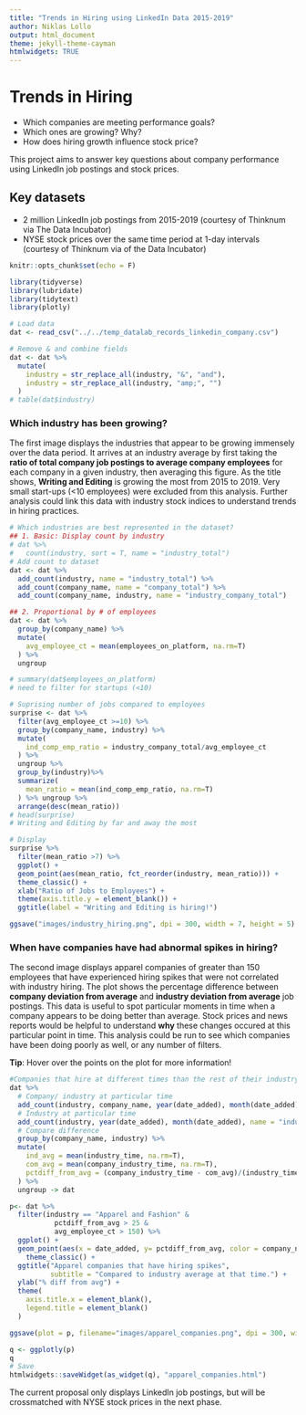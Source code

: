 ```yaml
---
title: "Trends in Hiring using LinkedIn Data 2015-2019"
author: Niklas Lollo
output: html_document
theme: jekyll-theme-cayman
htmlwidgets: TRUE
---
```

# Trends in Hiring

+ Which companies are meeting performance goals? 
+ Which ones are growing? Why? 
+ How does hiring growth influence stock price?

This project aims to answer key questions about company performance using LinkedIn job postings and stock prices.

## Key datasets

  + 2 million LinkedIn job postings from 2015-2019 (courtesy of Thinknum via The Data Incubator)
  + NYSE stock prices over the same time period at 1-day intervals (courtesy of Thinknum via of the Data Incubator)

```r
knitr::opts_chunk$set(echo = F)

library(tidyverse)
library(lubridate)
library(tidytext)
library(plotly)

# Load data
dat <- read_csv("../../temp_datalab_records_linkedin_company.csv")
```

```r
# Remove & and combine fields
dat <- dat %>%
  mutate(
    industry = str_replace_all(industry, "&", "and"),
    industry = str_replace_all(industry, "amp;", "")
  )
# table(dat$industry)
```

### Which industry has been growing?

The first image displays the industries that appear to be growing immensely over the data period. It arrives at an industry average by first taking the **ratio of total company job postings to average company employees** for each company in a given industry, then averaging this figure. As the title shows, **Writing and Editing** is growing the most from 2015 to 2019. Very small start-ups (<10 employees) were excluded from this analysis. Further analysis could link this data with industry stock indices to understand trends in hiring practices.

```r
# Which industries are best represented in the dataset?
## 1. Basic: Display count by industry
# dat %>% 
#   count(industry, sort = T, name = "industry_total")
# Add count to dataset
dat <- dat %>%
  add_count(industry, name = "industry_total") %>%
  add_count(company_name, name = "company_total") %>%
  add_count(company_name, industry, name = "industry_company_total")

## 2. Proportional by # of employees
dat <- dat %>%
  group_by(company_name) %>%
  mutate(
    avg_employee_ct = mean(employees_on_platform, na.rm=T)
  ) %>%
  ungroup

# summary(dat$employees_on_platform)
# need to filter for startups (<10)

# Suprising number of jobs compared to employees
surprise <- dat %>%
  filter(avg_employee_ct >=10) %>%
  group_by(company_name, industry) %>%
  mutate(
    ind_comp_emp_ratio = industry_company_total/avg_employee_ct
  ) %>%
  ungroup %>%
  group_by(industry)%>%
  summarize(
    mean_ratio = mean(ind_comp_emp_ratio, na.rm=T)
  ) %>% ungroup %>%
  arrange(desc(mean_ratio)) 
# head(surprise)
# Writing and Editing by far and away the most

# Display
surprise %>%
  filter(mean_ratio >7) %>%
  ggplot() +
  geom_point(aes(mean_ratio, fct_reorder(industry, mean_ratio))) +
  theme_classic() +
  xlab("Ratio of Jobs to Employees") + 
  theme(axis.title.y = element_blank()) +
  ggtitle(label = "Writing and Editing is hiring!")

ggsave("images/industry_hiring.png", dpi = 300, width = 7, height = 5)
```

### When have companies have had abnormal spikes in hiring?

The second image displays apparel companies of greater than 150 employees that have experienced hiring spikes that were not correlated with industry hiring. The plot shows the percentage difference between **company deviation from average** and **industry deviation from average** job postings. This data is useful to spot particular moments in time when a company appears to be doing better than average. Stock prices and news reports would be helpful to understand **why** these changes occured at this particular point in time. This analysis could be run to see which companies have been doing poorly as well, or any number of filters. 

**Tip**: Hover over the points on the plot for more information!

```r
#Companies that hire at different times than the rest of their industry
dat %>%
  # Company/ industry at particular time
  add_count(industry, company_name, year(date_added), month(date_added), name= "company_industry_time") %>%
  # Industry at particular time
  add_count(industry, year(date_added), month(date_added), name = "industry_time") %>%
  # Compare difference
  group_by(company_name, industry) %>%
  mutate(
    ind_avg = mean(industry_time, na.rm=T),
    com_avg = mean(company_industry_time, na.rm=T),
    pctdiff_from_avg = (company_industry_time - com_avg)/(industry_time - ind_avg) *100
  ) %>%
  ungroup -> dat

p<- dat %>%  
  filter(industry == "Apparel and Fashion" & 
           pctdiff_from_avg > 25 &
           avg_employee_ct > 150) %>%
  ggplot() +
  geom_point(aes(x = date_added, y= pctdiff_from_avg, color = company_name)) +
    theme_classic() +
  ggtitle("Apparel companies that have hiring spikes",
          subtitle = "Compared to industry average at that time.") +
  ylab("% diff from avg") +
  theme(
    axis.title.x = element_blank(),
    legend.title = element_blank()
  )

ggsave(plot = p, filename="images/apparel_companies.png", dpi = 300, width = 7, height = 5)

q <- ggplotly(p)
q
# Save
htmlwidgets::saveWidget(as_widget(q), "apparel_companies.html")
```

The current proposal only displays LinkedIn job postings, but will be crossmatched with NYSE stock prices in the next phase.
